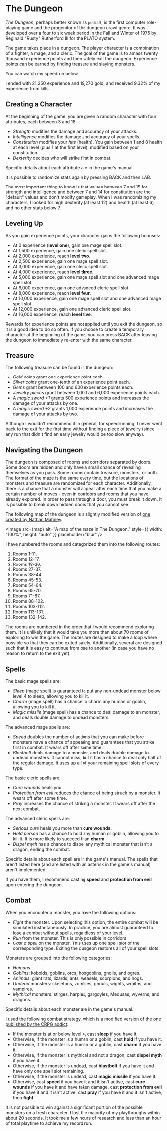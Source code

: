 # The Dungeon

_The Dungeon_, perhaps better known as `pedit5`, is the first computer role-playing game and the progenitor of the dungeon crawl genre. It was developed over a four to six week period in the Fall and Winter of 1975 by Reginald "Rusty" Rutherford III for the PLATO system.

The game takes place in a dungeon. The player character is a combination of a fighter, a mage, and a cleric. The goal of the game is to amass twenty thousand experience points and then safely exit the dungeon. Experience points can be earned by finding treasure and slaying monsters.

You can watch my speedrun below.


<YoutubeVideo src="0tV1ER8IGaE" />

I ended with 21,250 experience and 19,270 gold, and received 9.32% of my experience from kills.

## Creating a Character

At the beginning of the game, you are given a random character with four attributes, each between 3 and 18:

- _Strength_ modifies the damage and accuracy of your attacks.
- _Intelligence_ modifies the damage and accuracy of your spells.
- _Constitution_ modifies your _hits_ (health). You gain between 1 and 8 health at each level (plus 1 at the first level), modified based on your constitution.
- _Dexterity_ decides who will strike first in combat.

Specific details about each attribute are in the game's manual.

It is possible to randomize stats again by pressing BACK and then LAB.

The most important thing to know is that values between 7 and 15 for strength and intelligence and between 7 and 14 for constitution are the "default" values and don't modify gameplay. When I was randomizing my characters, I looked for high dexterity (at least 12) and health (at least 6) and no other stats below 7.

## Leveling Up

As you gain experience points, your character gains the following bonuses:

- At 0 experience (**level one**), gain one mage spell slot.
- At 1,500 experience, gain one cleric spell slot.
- At 2,000 experience, reach **level two**.
- At 2,500 experience, gain one mage spell slot.
- At 3,000 experience, gain one cleric spell slot.
- At 4,000 experience, reach **level three**.
- At 5,000 experience, gain one mage spell slot and one advanced mage spell slot.
- At 6,000 experience, gain one advanced cleric spell slot.
- At 8,000 experience, reach **level four**.
- At 10,000 experience, gain one mage spell slot and one advanced mage spell slot.
- At 12,000 experience, gain one advanced cleric spell slot.
- At 16,000 experience, reach **level five**.

Rewards for experience points are not applied until you exit the dungeon, so it is a good idea to do so often. If you choose to create a temporary character at the beginning of the game, you can press BACK after leaving the dungeon to immediately re-enter with the same character.

## Treasure

The following treasure can be found in the dungeon:

- _Gold coins_ grant one experience point each.
- _Silver coins_ grant one-tenth of an experience point each.
- _Gems_ grant between 100 and 600 experience points each.
- _Jewelry pieces_ grant between 1,000 and 6,000 experience points each.
- A _magic sword +1_ grants 500 experience points and increases the damage of your attacks by one.
- A _magic sword +2_ grants 1,000 experience points and increases the damage of your attacks by two.

Although I wouldn't recommend it in general, for speedrunning, I never went back to the exit for the first time without finding a piece of jewelry (since any run that didn't find an early jewelry would be too slow anyway).

## Navigating the Dungeon

The dungeon is composed of rooms and corridors separated by doors. Some doors are hidden and only have a small chance of revealing themselves as you pass. Some rooms contain treasure, monsters, or both. The format of the maze is the same every time, but the locations of monsters and treasure are randomized for each character. Additionally, there is a chance that a monster will appear after each time that you make a certain number of moves - even in corridors and rooms that you have already explored. In order to pass through a door, you must break it down. It is possible to break down hidden doors that you cannot see.

The following map of the dungeon is a slightly modified version of [one created by Nathan Mahney](https://crpgadventures.blogspot.com/2014/04/the-dungeon-victory.html).


<Image
	src={map}
	alt="A map of the maze in The Dungeon."
	style={{ width: "100%", height: "auto" }}
	placeholder="blur"
/>

I have numbered the rooms and categorized them into the following routes:

1. Rooms 1-11.
2. Rooms 12-17.
3. Rooms 18-26.
4. Rooms 27-37.
5. Rooms 38-44.
6. Rooms 45-53.
7. Rooms 54-64.
8. Rooms 65-70.
9. Rooms 71-87.
10. Rooms 88-102.
11. Rooms 103-112.
12. Rooms 113-131.
13. Rooms 132-142.

The rooms are numbered in the order that I would recommend exploring them. It is unlikely that it would take you more than about 70 rooms of exploring to win the game. The routes are designed to make a loop where possible so that they can be exited safely. Additionally, several are designed such that it is easy to continue from one to another (in case you have no reason to return to the exit yet).

## Spells

The basic mage spells are:

- _Sleep_ (mage spell) is guaranteed to put any non-undead monster below level 4 to sleep, allowing you to kill it.
- _Charm_ (mage spell) has a chance to charm any human or goblin, allowing you to kill it.
- _Magic missile_ (mage spell) has a chance to deal damage to an monster, and deals double damage to undead monsters.

The advanced mage spells are:

- _Speed_ doubles the number of actions that you can make before monsters have a chance of appearing and guarantees that you strike first in combat. It wears off after some time.
- _Blastbolt_ deals damage to a monster, and deals double damage to undead monsters. It cannot miss, but it has a chance to deal only half of the regular damage. It uses up all of your remaining spell slots of every type.

The basic cleric spells are:

- _Cure wounds_ heals you.
- _Protection from evil_ reduces the chance of being struck by a monster. It wears off after some time.
- _Pray_ increases the chance of striking a monster. It wears off after the next combat.

The advanced cleric spells are:

- _Serious cure_ heals you more than **cure wounds**.
- _Hold person_ has a chance to hold any human or goblin, allowing you to kill it. It is more likely to succeed than **charm**.
- _Dispel myth_ has a chance to dispel any mythical monster that isn't a dragon, ending the combat.

Specific details about each spell are in the game's manual. The spells that aren't listed here (and are listed with an asterisk in the game's manual) aren't implemented.

If you have them, I recommend casting **speed** and **protection from evil** upon entering the dungeon.

## Combat

When you encounter a monster, you have the following options:

- _Fight_ the monster. Upon selecting this option, the entire combat will be simulated instantaneously. In practice, you are almost guaranteed to lose a combat without spells, regardless of your level.
- _Run_ from the monster. This is only possible in corridors.
- _Cast a spell_ on the monster. This uses up one spell slot of the corresponding type. Exiting the dungeon restores all of your spell slots.

Monsters are grouped into the following categories:

- _Humans_.
- _Goblins_: kobolds, goblins, orcs, hobgoblins, gnolls, and ogres.
- _Animals_: giant rats, lizards, ants, weasels, scorpions, and hogs.
- _Undead_ monsters: skeletons, zombies, ghouls, wights, wraiths, and vampires.
- _Mythical_ monsters: stirges, harpies, gargoyles, Medusas, wyverns, and dragons.

Specific details about each monster are in the game's manual.

I used the following combat strategy, which is a modified version of [the one published by the CRPG addict](https://crpgaddict.blogspot.com/2019/01/revisiting-dungeon-1975.html):

- If the monster is at or below level 4, cast **sleep** if you have it.
- Otherwise, if the monster is a human or a goblin, cast **hold** if you have it.
- Otherwise, if the monster is a human or a goblin, cast **charm** if you have it.
- Otherwise, if the monster is mythical and not a dragon, cast **dispel myth** if you have it.
- Otherwise, if the monster is undead, cast **blastbolt** if you have it and have only one spell slot remaining.
- Otherwise, if the monster is undead, cast **magic missile** if you have it.
- Otherwise, cast **speed** if you have it and it isn't active, cast **cure wounds** if you have it and have taken damage, cast **protection from evil** if you have it and it isn't active, cast **pray** if you have it and it isn't active, then **fight**.

It is not possible to win against a significant portion of the possible monsters on a fresh character. I lost the majority of my playthroughs within about 20 seconds. It took me a few hours of research and less than an hour of total playtime to achieve my record run.

